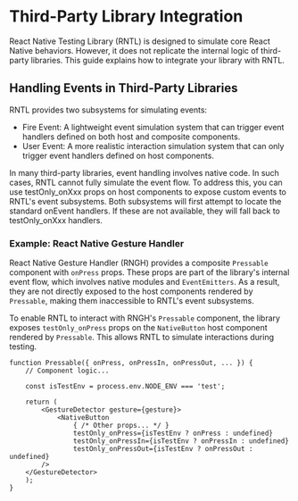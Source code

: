 # Third-Party Library Integration

React Native Testing Library (RNTL) is designed to simulate core React Native behaviors.
However, it does not replicate the internal logic of third-party libraries. This guide
explains how to integrate your library with RNTL.

## Handling Events in Third-Party Libraries

RNTL provides two subsystems for simulating events:

- Fire Event: A lightweight event simulation system that can trigger event handlers defined on both host and composite components.
- User Event: A more realistic interaction simulation system that can only trigger event handlers defined on host components.

In many third-party libraries, event handling involves native code. In such cases, RNTL cannot
fully simulate the event flow. To address this, you can use testOnly_onXxx props on host components
to expose custom events to RNTL's event subsystems. Both subsystems will first attempt to locate the standard onEvent handlers. If these are not available, they will fall back to testOnly_onXxx handlers.

### Example: React Native Gesture Handler

React Native Gesture Handler (RNGH) provides a composite `Pressable` component with `onPress` props.
These props are part of the library's internal event flow, which involves native modules and
`EventEmitters`. As a result, they are not directly exposed to the host components rendered by
`Pressable`, making them inaccessible to RNTL's event subsystems.

To enable RNTL to interact with RNGH's `Pressable` component, the library exposes `testOnly_onPress`
props on the `NativeButton` host component rendered by `Pressable`. This allows RNTL to simulate
interactions during testing.

```tsx title="Simplified RNGH Pressable component"
function Pressable({ onPress, onPressIn, onPressOut, ... }) {
    // Component logic...

    const isTestEnv = process.env.NODE_ENV === 'test';

    return (
        <GestureDetector gesture={gesture}>
            <NativeButton
                { /* Other props... */ }
                testOnly_onPress={isTestEnv ? onPress : undefined}
                testOnly_onPressIn={isTestEnv ? onPressIn : undefined}
                testOnly_onPressOut={isTestEnv ? onPressOut : undefined}
        />
    </GestureDetector>
    );
}
```
